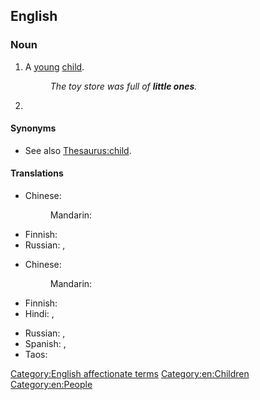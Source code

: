 ==English==

===Noun===
{{en-noun}}

# A [[young]] [[child]].
#: ''The toy store was full of '''little ones'''.''
# {{n-g|A [[term of endearment]], especially toward a [[child]].}}

====Synonyms====
* See also [[Thesaurus:child]].

====Translations====
{{trans-top|young child}}
* Chinese:
*: Mandarin: {{t+|cmn|小孩子|tr=xiǎoháizi|sc=Hani}}
{{trans-mid}}
* Finnish: {{t+|fi|pikkulapsi}}
* Russian: {{t+|ru|малы́ш|m}}, {{t+|ru|малы́шка|f}}
{{trans-bottom}}

{{trans-top|term of endearment}}
* Chinese:
*: Mandarin: {{t+|cmn|小朋友|tr=xiǎopéngyou|sc=Hani}}
* Finnish: {{t+|fi|pikkuinen}}
* Hindi: {{t|hi|छोटू|m}}, {{t+|hi|छोटी|f}}
{{trans-mid}}
* Russian: {{t+|ru|кро́шка|f}}, {{t+|ru|де́тка|f}}
* Spanish: {{t+|es|pequeño|m}}, {{t+|es|pequeña|f}}
* Taos: {{t|twf|ȕ’úna}}
{{trans-bottom}}

[[Category:English affectionate terms]]
[[Category:en:Children]]
[[Category:en:People]]